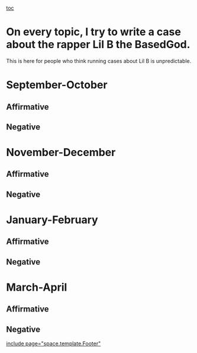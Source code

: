 [[toc]]
=On every topic, I try to write a case about the rapper Lil B the BasedGod.= 
This is here for people who think running cases about Lil B is unpredictable.
=September-October= 
==Affirmative== 
==Negative== 

=November-December= 
==Affirmative== 
==Negative== 

=January-February= 
==Affirmative== 
==Negative== 

=March-April= 
==Affirmative== 
==Negative== 

[[include page="space.template.Footer"]]